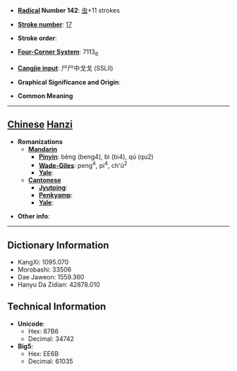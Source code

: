* '''[[Wiktionary:Chinese radical index| Radical]] Number 142''': [[Wiktionary:Chinese radical index 虫|虫]]+11 strokes

* '''[[Wiktionary:Chinese total strokes index|Stroke number]]''': [[Wiktionary:Chinese total strokes index 17|17]]

* '''Stroke order''': 

* '''[[Wiktionary:Chinese four corner index|Four-Corner System]]''': 7113<sub>6</sub>

* '''[[Wiktionary:Chinese Cangjie index|Cangjie input]]''': 尸尸中戈戈 (SSLII)

* '''Graphical Significance and Origin''': 

* '''Common Meaning'''

----

== [[Chinese]] [[Hanzi]] ==

* '''Romanizations'''
** '''[[Mandarin]]'''
*** '''[[Pinyin]]''': bèng (beng4), bì (bi4), qú (qu2)
*** '''[[Wade-Giles]]''': peng<sup>4</sup>, pi<sup>4</sup>, ch'ü<sup>2</sup>
*** '''[[Yale]]''': 
** '''[[Cantonese]]'''
*** '''[[Jyutping]]''':
*** '''[[Penkyamp]]''': 
*** '''[[Yale]]''': 

* '''Other info''': 

----

== Dictionary Information ==

* KangXi: 1095.070
* Morobashi: 33506
* Dae Jaweon: 1559.360
* Hanyu Da Zidian: 42878.010

== Technical Information ==

* '''Unicode''':
** Hex: 87B6
** Decimal: 34742
* '''Big5''':
** Hex: EE6B
** Decimal: 61035